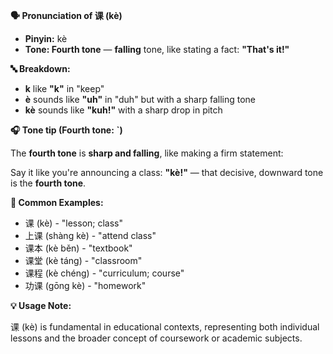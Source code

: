 **🗣️ Pronunciation of 课 (kè)**

- **Pinyin:** kè
- **Tone: Fourth tone** — **falling** tone, like stating a fact: **"That's it!"**

**🔤 Breakdown:**

- **k** like **"k"** in "keep"
- **è** sounds like **"uh"** in "duh" but with a sharp falling tone
- **kè** sounds like **"kuh!"** with a sharp drop in pitch

**🎧 Tone tip (Fourth tone: ˋ)**

The **fourth tone** is **sharp and falling**, like making a firm statement:

Say it like you're announcing a class: **"kè!"** — that decisive, downward tone is the **fourth
tone**.

**📝 Common Examples:**

- 课 (kè) - "lesson; class"
- 上课 (shàng kè) - "attend class"
- 课本 (kè běn) - "textbook"
- 课堂 (kè táng) - "classroom"
- 课程 (kè chéng) - "curriculum; course"
- 功课 (gōng kè) - "homework"

**💡 Usage Note:**

课 (kè) is fundamental in educational contexts, representing both individual lessons and the broader
concept of coursework or academic subjects.
